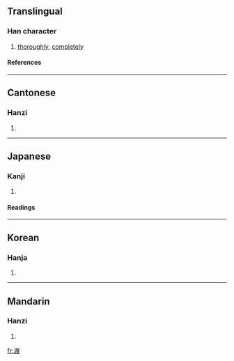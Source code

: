 ==Translingual==
===Han character===
{{Han char|rn=85|rad=水|as=12|sn=15|four=3814<sub>0</sub>|canj=水卜月大 (EYBK)}}
# [[thoroughly]], [[completely]]
====References====
{{Han ref|kx=0651.290|dkj=18319|dj=1062.010|hdz=31747.040|uh=6F88|ud=28552|bh=BAAB|bd=47787}}

----
==Cantonese==
===Hanzi===
{{yue-hanzi|jyut=|y=chit3}}
# {{defn|Cantonese}}

----
==Japanese==
===Kanji===
{{ja-kanji|grade=|rs=水12}}
# {{defn|Japanese}} 
====Readings====
{{ja-readings|on=[[てつ]] (tetsu), [[でち]] (dechi)|kun=[[きよい]] (kiyoi)}}

----
==Korean==
===Hanja===
{{ko-hanja|hangeul=철|eumhun=|rv=cheol|mr=ch'ŏl|y=chel}}
# {{defn|Korean}}

----
==Mandarin==
===Hanzi===
{{cmn-hanzi|pin=[[chè]] (che4), [[hàn]] (han4)|wg=ch'e<sup>4</sup>, han<sup>4</sup>}}
# {{defn|Mandarin}}

[[fr:澈]]